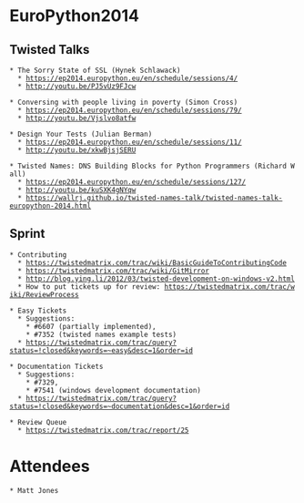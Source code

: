 = EuroPython2014 = 

== Twisted Talks ==
 * The Sorry State of SSL (Hynek Schlawack)
   * https://ep2014.europython.eu/en/schedule/sessions/4/
   * http://youtu.be/PJ5vUz9FJcw

 * Conversing with people living in poverty (Simon Cross)
   * https://ep2014.europython.eu/en/schedule/sessions/79/
   * http://youtu.be/Vjslvo8atfw

 * Design Your Tests (Julian Berman)
   * https://ep2014.europython.eu/en/schedule/sessions/11/
   * http://youtu.be/xkwBjsjSERU

 * Twisted Names: DNS Building Blocks for Python Programmers (Richard Wall)
   * https://ep2014.europython.eu/en/schedule/sessions/127/
   * http://youtu.be/kuSXK4gNYqw
   * https://wallrj.github.io/twisted-names-talk/twisted-names-talk-europython-2014.html


== Sprint ==

 * Contributing
   * https://twistedmatrix.com/trac/wiki/BasicGuideToContributingCode
   * https://twistedmatrix.com/trac/wiki/GitMirror
   * http://blog.ying.li/2012/03/twisted-development-on-windows-v2.html
   * How to put tickets up for review: https://twistedmatrix.com/trac/wiki/ReviewProcess

 * Easy Tickets
   * Suggestions: 
     * #6607 (partially implemented), 
     * #7352 (twisted names example tests)
   * https://twistedmatrix.com/trac/query?status=!closed&keywords=~easy&desc=1&order=id

 * Documentation Tickets
   * Suggestions: 
     * #7329,
     * #7541 (windows development documentation)
   * https://twistedmatrix.com/trac/query?status=!closed&keywords=~documentation&desc=1&order=id

 * Review Queue
   * https://twistedmatrix.com/trac/report/25

= Attendees = 
 * Matt Jones
